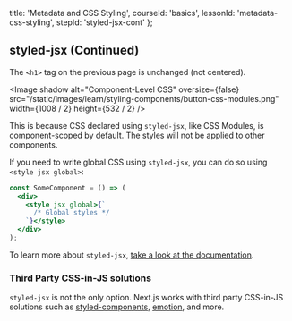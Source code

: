 
  title: 'Metadata and CSS Styling',
  courseId: 'basics',
  lessonId: 'metadata-css-styling',
  stepId: 'styled-jsx-cont'
};

## styled-jsx (Continued)

The `<h1>` tag on the previous page is unchanged (not centered).

<Image
  shadow
  alt="Component-Level CSS"
  oversize={false}
  src="/static/images/learn/styling-components/button-css-modules.png"
  width={1008 / 2}
  height={532 / 2}
/>

This is because CSS declared using `styled-jsx`, like CSS Modules, is component-scoped by default. The styles will not be applied to other components.

If you need to write global CSS using `styled-jsx`, you can do so using `<style jsx global>`:

```jsx
const SomeComponent = () => (
  <div>
    <style jsx global>{`
      /* Global styles */
    `}</style>
  </div>
);
```

To learn more about `styled-jsx`, [take a look at the documentation](https://github.com/zeit/styled-jsx).

### Third Party CSS-in-JS solutions

`styled-jsx` is not the only option. Next.js works with third party CSS-in-JS solutions such as [styled-components](https://styled-components.com/), [emotion](https://emotion.sh/), and more.

